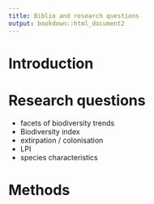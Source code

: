 ```yaml
---
title: Biblio and research questions
output: bookdown::html_document2
---
```


# Introduction

# Research questions

- facets of biodiversity trends
- Biodiversity index
- extirpation / colonisation
- LPI
- species characteristics

# Methods

